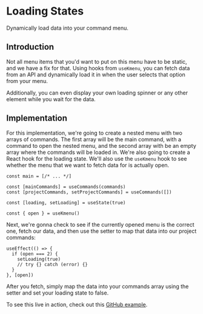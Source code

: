 
# Loading States

Dynamically load data into your command menu.

## Introduction

Not all menu items that you'd want to put on this menu have to be static, and we have a fix for that. Using hooks from `useKmenu`, you can fetch data from an API and dynamically load it in when the user selects that option from your menu.

Additionally, you can even display your own loading spinner or any other element while you wait for the data.

## Implementation

For this implementation, we're going to create a nested menu with two arrays of commands. The first array will be the main command, with a command to open the nested menu, and the second array with be an empty array where the commands will be loaded in. We're also going to create a React hook for the loading state. We'll also use the `useKmenu` hook to see whether the menu that we want to fetch data for is actually open.

```tsx:CommandMenu.tsx
const main = [/* ... */]

const [mainCommands] = useCommands(commands)
const [projectCommands, setProjectCommands] = useCommands([])

const [loading, setLoading] = useState(true)

const { open } = useKmenu()
```

Next, we're gonna check to see if the currently opened menu is the correct one, fetch our data, and then use the setter to map that data into our project commands:

```tsx:CommandMenu.tsx
useEffect(() => {
  if (open === 2) {
    setLoading(true)
    // try {} catch (error) {}
  }
}, [open])
```

After you fetch, simply map the data into your commands array using the setter and set your loading state to false.

To see this live in action, check out this [GitHub example](#).
